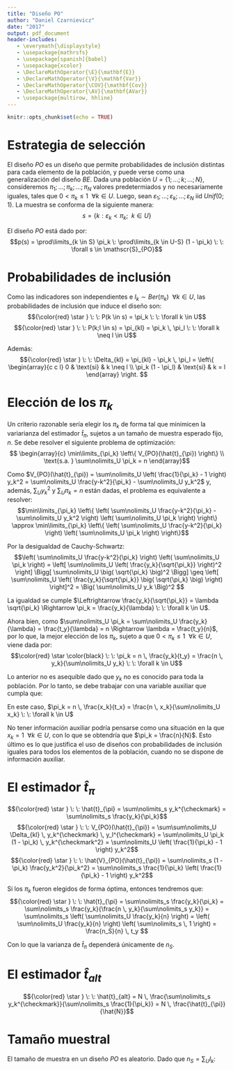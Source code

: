 ```yaml
---
title: "Diseño PO"
author: "Daniel Czarnievicz"
date: "2017"
output: pdf_document
header-includes:
   - \everymath{\displaystyle}
   - \usepackage{mathrsfs}
   - \usepackage[spanish]{babel}
   - \usepackage{xcolor}
   - \DeclareMathOperator{\E}{\mathbf{E}}
   - \DeclareMathOperator{\V}{\mathbf{Var}}
   - \DeclareMathOperator{\COV}{\mathbf{Cov}}
   - \DeclareMathOperator{\AV}{\mathbf{AVar}}
   - \usepackage{multirow, hhline}
---
```


```r
knitr::opts_chunk$set(echo = TRUE)
```

# Estrategia de selección

El diseño $PO$ es un diseño que permite probabilidades de inclusión distintas para cada elemento de la población, y puede verse como una generalización del diseño $BE$. Dada una población $U = \{ 1; \ldots; k; \ldots; N \}$, consideremos $\pi_1; \ldots; \pi_k; \ldots; \pi_N$ valores predetermiados y no necesariamente iguales, tales que $0 < \pi_k \leq 1 \: \: \forall k \in U$. Luego, sean $\varepsilon_1; \ldots; \varepsilon_k; \ldots; \varepsilon_N$ iid $Unif(0;1)$. La muestra se conforma de la siguiente manera:
$$s =  \{ k: \varepsilon_k < \pi_k ; \: \: k \in U \}$$

El diseño $PO$ está dado por: 
$$p(s) = \prod\limits_{k \in S} \pi_k \: \prod\limits_{k \in U-S} (1 - \pi_k) \: \: \forall s \in \mathscr{S}_{PO}$$

# Probabilidades de inclusión

Como las indicadores son independientes e $I_k \sim Ber(\pi_k) \: \: \forall k \in U$, las probabilidades de inclusión que induce el diseño son:
$${\color{red} \star } \: \: P(k \in s) = \pi_k \: \: \forall k \in U$$
$${\color{red} \star } \: \: P(k;l \in s) = \pi_{kl} = \pi_k \, \pi_l \: \: \forall k \neq l \in U$$

Además:
$${\color{red} \star } \: \: \Delta_{kl} = \pi_{kl} - \pi_k \, \pi_l = \left\{	\begin{array}{c c l}
																				0 & \text{si} & k \neq l \\
																				\pi_k (1 - \pi_l) & \text{si} & k = l
																		\end{array} \right. $$

# Elección de los $\pi_k$

Un criterio razonable sería elegir los $\pi_k$ de forma tal que minimicen la variarianza del estimador $\hat{t}_{\pi}$, sujetos a un tamaño de muestra esperado fijo, $n$. Se debe resolver el siguiente problema de optimización:
$$	\begin{array}{c}
	\min\limits_{\pi_k} \left\{ V_{PO}(\hat{t}_{\pi}) \right\} \\
	\text{s.a. } \sum\nolimits_U \pi_k = n
	\end{array}$$

Como $V_{PO}(\hat{t}_{\pi}) = \sum\nolimits_U \left( \frac{1}{\pi_k} - 1 \right) y_k^2 = \sum\nolimits_U \frac{y-k^2}{\pi_k} - \sum\nolimits_U y_k^2$ y, además, $\sum\nolimits_U y_k^2$ y $\sum\nolimits_U \pi_k = n$ están dadas, el problema es equivalente a resolver:
$$\min\limits_{\pi_k} \left\{ \left( \sum\nolimits_U \frac{y-k^2}{\pi_k} - \sum\nolimits_U y_k^2 \right) \left( \sum\nolimits_U \pi_k \right) \right\} \approx \min\limits_{\pi_k} \left\{ \left( \sum\nolimits_U \frac{y-k^2}{\pi_k} \right) \left( \sum\nolimits_U \pi_k \right) \right\}$$

Por la desigualdad de Cauchy-Schwartz:\footnote{Desigualdad de Cauchy-Schwartz: \\

$\left( \sum\nolimits_U x_k \, z_k \right)^2 \leq \left( \sum\nolimits_U x_k \right) \left( \sum\nolimits_U z_k \right) $ y la igualdad se cumple $\Leftrightarrow x_k = \lambda \, z_k \: \: \forall k \in U, \; \lambda$ fijo.}
$$\left( \sum\nolimits_U \frac{y-k^2}{\pi_k} \right) \left( \sum\nolimits_U \pi_k \right) = \left[ \sum\nolimits_U \left( \frac{y_k}{\sqrt{\pi_k}} \right)^2 \right] \Bigg[ \sum\nolimits_U \big( \sqrt{\pi_k} \big)^2 \Bigg] \geq \left[ \sum\nolimits_U \left( \frac{y_k}{\sqrt{\pi_k}} \big( \sqrt{\pi_k} \big) \right) \right]^2 = \Big( \sum\nolimits_U y_k \Big)^2 $$

La igualdad se cumple $\Leftrightarrow \frac{y_k}{\sqrt{\pi_k}} = \lambda \sqrt{\pi_k} \Rightarrow \pi_k = \frac{y_k}{\lambda} \: \: \forall k \in U$.

Ahora bien, como $\sum\nolimits_U \pi_k = \sum\nolimits_U \frac{y_k}{\lambda} = \frac{t_y}{\lambda} = n \Rightarrow \lambda = \frac{t_y}{n}$, por lo que, la mejor elección de los $\pi_k$, sujeto a que $0 < \pi_k \leq 1 \: \: \forall k \in U$, viene dada por:
$$\color{red} \star \color{black} \: \: \pi_k = n \, \frac{y_k}{t_y} = \frac{n \, y_k}{\sum\nolimits_U y_k} \: \: \forall k \in U$$

Lo anterior no es asequible dado que $y_k$ no es conocido para toda la población. Por lo tanto, se debe trabajar con una variable auxiliar que cumpla que:
\begin{itemize}
\item $x_k$ es conocida para toda la población.
\item $x_k > 0$ para toda la población.
\item $x_k \doteq c \, y_k$ para toda la población.
\end{itemize}

En este caso, $\pi_k = n \, \frac{x_k}{t_x} = \frac{n \, x_k}{\sum\nolimits_U x_k} \: \: \forall k \in U$

No tener información auxiliar podría pensarse como una situación en la que $x_k = 1 \: \: \forall k \in U$, con lo que se obtendría que $\pi_k = \frac{n}{N}$. Esto último es lo que justifica el uso de diseños con probabilidades de inclusión iguales para todos los elementos de la población, cuando no se dispone de información auxiliar.

# El estimador $\hat{t}_{\pi}$

$${\color{red} \star } \: \: \hat{t}_{\pi} = \sum\nolimits_s y_k^{\checkmark} = \sum\nolimits_s \frac{y_k}{\pi_k}$$
$${\color{red} \star } \: \: V_{PO}(\hat{t}_{\pi}) = \sum\sum\nolimits_U \Delta_{kl} \, y_k^{\checkmark} \, y_l^{\checkmark} = \sum\nolimits_U \pi_k (1 - \pi_k) \, y_k^{\checkmark^2} = \sum\nolimits_U \left( \frac{1}{\pi_k} - 1 \right) y_k^2$$
$${\color{red} \star } \: \: \hat{V}_{PO}(\hat{t}_{\pi}) = \sum\nolimits_s (1 - \pi_k) \frac{y_k^2}{\pi_k^2} = \sum\nolimits_s \frac{1}{\pi_k} \left( \frac{1}{\pi_k} - 1 \right) y_k^2$$

Si los $\pi_k$ fueron elegidos de forma óptima, entonces tendremos que:
$${\color{red} \star } \: \: \hat{t}_{\pi} = \sum\nolimits_s \frac{y_k}{\pi_k} = \sum\nolimits_s \frac{y_k}{\frac{n \, y_k}{\sum\nolimits_s y_k}} = \sum\nolimits_s \left( \sum\nolimits_U \frac{y_k}{n} \right) = \left( \sum\nolimits_U \frac{y_k}{n} \right) \left( \sum\nolimits_s \, 1 \right) = \frac{n_S}{n} \, t_y $$

Con lo que la varianza de $\hat{t}_{\pi}$ dependerá únicamente de $n_S$.

# El estimador $\hat{t}_{alt}$

$${\color{red} \star } \: \: \hat{t}_{alt} = N \, \frac{\sum\nolimits_s y_k^{\checkmark}}{\sum\nolimits_s \frac{1}{\pi_k}} = N \, \frac{\hat{t}_{\pi}}{\hat{N}}$$
<!--
$${\color{red} \star } \: \: E_{PO}(\hat{t}_{alt}) = $$
$${\color{red} \star } \: \: V_{PO}(\hat{t}_{alt}) = $$
$${\color{red} \star } \: \: \hat{V}_{PO}(\hat{t}_{alt}) = $$
$${\color{red} \star } \: \: E_{PO} \left( \hat{V}_{PO}(\hat{t}_{alt}) \right) = $$
-->

# Tamaño muestral

El tamaño de muestra en un diseño $PO$ es aleatorio. Dado que $n_S = \sum\nolimits_U I_k$:
\begin{center}
	\begin{tabular}{c c c c}
	${\color{red} \star } \: \: E_{PO}(n_S) = \sum\nolimits_U \pi_k$ & & & ${\color{red} \star } \: \: V_{PO}(n_S) = \sum\nolimits_U \pi_k(1 - \pi_k)$	
	\end{tabular}
\end{center}
